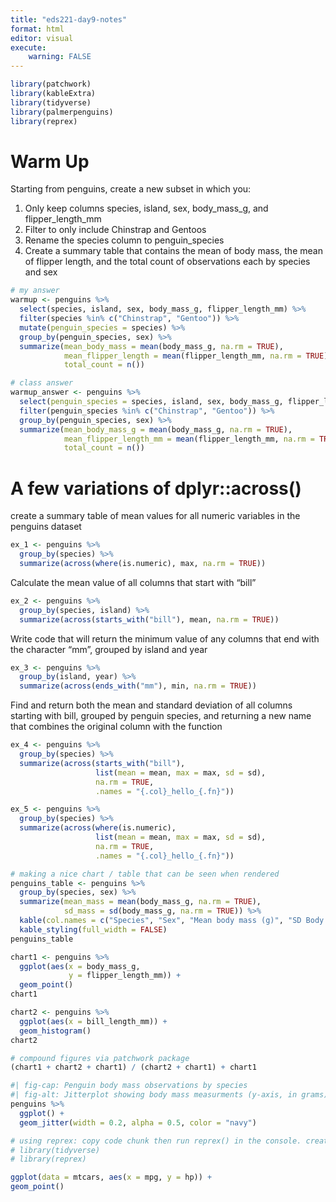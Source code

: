 ```yaml
---
title: "eds221-day9-notes"
format: html
editor: visual
execute:
    warning: FALSE
---
```


```r
library(patchwork)
library(kableExtra)
library(tidyverse)
library(palmerpenguins)
library(reprex)
```

# Warm Up

Starting from penguins, create a new subset in which you:

1.  Only keep columns species, island, sex, body_mass_g, and flipper_length_mm
2.  Filter to only include Chinstrap and Gentoos
3.  Rename the species column to penguin_species
4.  Create a summary table that contains the mean of body mass, the mean of flipper length, and the total count of observations each by species and sex

```r
# my answer
warmup <- penguins %>% 
  select(species, island, sex, body_mass_g, flipper_length_mm) %>% 
  filter(species %in% c("Chinstrap", "Gentoo")) %>% 
  mutate(penguin_species = species) %>% 
  group_by(penguin_species, sex) %>% 
  summarize(mean_body_mass = mean(body_mass_g, na.rm = TRUE),
            mean_flipper_length = mean(flipper_length_mm, na.rm = TRUE),
            total_count = n())

# class answer
warmup_answer <- penguins %>% 
  select(penguin_species = species, island, sex, body_mass_g, flipper_length_mm) %>% 
  filter(penguin_species %in% c("Chinstrap", "Gentoo")) %>% 
  group_by(penguin_species, sex) %>% 
  summarize(mean_body_mass_g = mean(body_mass_g, na.rm = TRUE),
            mean_flipper_length_mm = mean(flipper_length_mm, na.rm = TRUE),
            total_count = n())
```

# 

# A few variations of dplyr::across()

create a summary table of mean values for all numeric variables in the penguins dataset

```r
ex_1 <- penguins %>% 
  group_by(species) %>% 
  summarize(across(where(is.numeric), max, na.rm = TRUE))
```

Calculate the mean value of all columns that start with "bill"

```r
ex_2 <- penguins %>% 
  group_by(species, island) %>% 
  summarize(across(starts_with("bill"), mean, na.rm = TRUE))
```

Write code that will return the minimum value of any columns that end with the character "mm", grouped by island and year

```r
ex_3 <- penguins %>% 
  group_by(island, year) %>% 
  summarize(across(ends_with("mm"), min, na.rm = TRUE))
```

Find and return both the mean and standard deviation of all columns starting with bill, grouped by penguin species, and returning a new name that combines the original column with the function

```r
ex_4 <- penguins %>% 
  group_by(species) %>% 
  summarize(across(starts_with("bill"), 
                   list(mean = mean, max = max, sd = sd), 
                   na.rm = TRUE, 
                   .names = "{.col}_hello_{.fn}"))
```

```r
ex_5 <- penguins %>% 
  group_by(species) %>% 
  summarize(across(where(is.numeric), 
                   list(mean = mean, max = max, sd = sd), 
                   na.rm = TRUE, 
                   .names = "{.col}_hello_{.fn}"))
```

```r
# making a nice chart / table that can be seen when rendered
penguins_table <- penguins %>% 
  group_by(species, sex) %>% 
  summarize(mean_mass = mean(body_mass_g, na.rm = TRUE),
            sd_mass = sd(body_mass_g, na.rm = TRUE)) %>% 
  kable(col.names = c("Species", "Sex", "Mean body mass (g)", "SD Body mass (g)")) %>% 
  kable_styling(full_width = FALSE) 
penguins_table
```

```r
chart1 <- penguins %>% 
  ggplot(aes(x = body_mass_g, 
             y = flipper_length_mm)) +
  geom_point()
chart1
```

```r
chart2 <- penguins %>% 
  ggplot(aes(x = bill_length_mm)) +
  geom_histogram()
chart2
```

```r
# compound figures via patchwork package
(chart1 + chart2 + chart1) / (chart2 + chart1) + chart1
```

```r
#| fig-cap: Penguin body mass observations by species
#| fig-alt: Jitterplot showing body mass measurments (y-axis, in grams) for three penguin species (Adelie, Chinstrap, and Gentoo on x-axis) observed near Palmer Archipelago, Antarctica. Adelie and Chinstraps have similar body mass distributions, with Gentoos noticeably larger than both..
penguins %>% 
  ggplot() +
  geom_jitter(width = 0.2, alpha = 0.5, color = "navy")
```

```r
# using reprex: copy code chunk then run reprex() in the console. creates reproducible example and the output is pasted to the clipboard. run the follow and paste the code somwehre
# library(tidyverse)
# library(reprex)

ggplot(data = mtcars, aes(x = mpg, y = hp)) +
geom_point()
```
